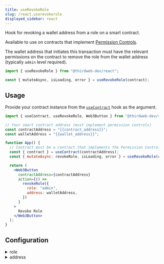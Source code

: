 ```yaml
---
title: useRevokeRole
slug: /react.userevokerole
displayed_sidebar: react
---
```


Hook for revoking a wallet address from a role on a smart contract.

Available to use on contracts that implement [Permission Controls](/contractkit/extension-contracts/permissions).

The wallet address that initiates this transaction must have the relevant permissions on the contract to remove the role from the wallet address (typically `admin` level required).

```jsx
import { useRevokeRole } from "@thirdweb-dev/react";

const { mutateAsync, isLoading, error } = useRevokeRole(contract);
```

## Usage

Provide your contract instance from the [`useContract`](react/hooks/usecontract) hook as the argument.

```jsx
import { useContract, useRevokeRole, Web3Button } from "@thirdweb-dev/react";

// Your smart contract address (must implement permission controls)
const contractAddress = "{{contract_address}}";
const walletAddress = "{{wallet_address}}";

function App() {
  // Contract must be a contract that implements the Permission Controls interface
  const { contract } = useContract(contractAddress);
  const { mutateAsync: revokeRole, isLoading, error } = useRevokeRole(contract);

  return (
    <Web3Button
      contractAddress={contractAddress}
      action={() =>
        revokeRole({
          role: "admin",
          address: walletAddress,
        })
      }
    >
      Revoke Role
    </Web3Button>
  );
}
```

## Configuration

<details>
  <summary>role</summary>
  <div>

### role (required)

The role to revoke from the wallet address.

Can be any custom role, or a built-in role, such as `admin`, `transfer`, `minter`, `pauser`, `lister`, `asset`, `unwrap`, or `factory`.

```jsx
import { useContract, useRevokeRole, Web3Button } from "@thirdweb-dev/react";

// Your smart contract address (must implement permission controls)
const contractAddress = "{{contract_address}}";
const walletAddress = "{{wallet_address}}";
// highlight-next-line
const role = "{{role}}";

function App() {
  // Contract must be a contract that implements the Permission Controls interface
  const { contract } = useContract(contractAddress);
  const { mutateAsync: revokeRole, isLoading, error } = useRevokeRole(contract);

  return (
    <Web3Button
      contractAddress={contractAddress}
      action={() =>
        revokeRole({
          // highlight-next-line
          role: role,
          address: walletAddress,
        })
      }
    >
      Revoke Role
    </Web3Button>
  );
}
```

</div>
</details>

<details>
  <summary>address</summary>
  <div>

### address

The wallet address to revoke the role from.

To use the connected wallet address, use the [`useAddress`](/react/react.useaddress) hook.

```jsx
import {
  useContract,
  useRevokeRole,
  Web3Button,
  useAddress,
} from "@thirdweb-dev/react";

// Your smart contract address (must implement permission controls)
const contractAddress = "{{contract_address}}";
const role = "{{role}}";

function App() {
  // Contract must be a contract that implements the Permission Controls interface
  const { contract } = useContract(contractAddress);
  const { mutateAsync: revokeRole, isLoading, error } = useRevokeRole(contract);
  // highlight-next-line
  const address = useAddress();

  return (
    <Web3Button
      contractAddress={contractAddress}
      action={() =>
        revokeRole({
          role: role,
          // highlight-next-line
          address: address,
        })
      }
    >
      Revoke Role
    </Web3Button>
  );
}
```

</div>
</details>
